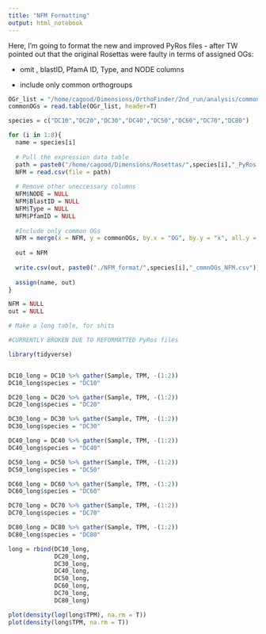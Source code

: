 ```yaml
---
title: "NFM Formatting"
output: html_notebook
---
```


Here, I'm going to format the new and improved PyRos files - after TW pointed out that the original Rosettas were faulty in terms of assigned OGs:

- omit , blastID, PfamA ID, Type, and NODE columns

- include only common orthogroups


```r
OGr_list = "/home/cagood/Dimensions/OrthoFinder/2nd_run/analysis/commonOGs.txt"
commonOGs = read.table(OGr_list, header=T)

species = c("DC10","DC20","DC30","DC40","DC50","DC60","DC70","DC80")

for (i in 1:8){
  name = species[i]
  
  # Pull the expression data table
  path = paste0("/home/cagood/Dimensions/Rosettas/",species[i],"_PyRos.csv")
  NFM = read.csv(file = path)
  
  # Remove other uneccessary columns
  NFM$NODE = NULL
  NFM$BlastID = NULL
  NFM$Type = NULL
  NFM$PfamID = NULL
  
  #Include only common OGs
  NFM = merge(x = NFM, y = commonOGs, by.x = "OG", by.y = "x", all.y = T)
  
  out = NFM
  
  write.csv(out, paste0("./NFM_format/",species[i],"_cmmnOGs_NFM.csv"))
  
  assign(name, out)
}

NFM = NULL
out = NULL
```

```r
# Make a long table, for shits

#CURRENTLY BROKEN DUE TO REFORMATTED PyRos files

library(tidyverse)


DC10_long = DC10 %>% gather(Sample, TPM, -(1:2))
DC10_long$species = "DC10"

DC20_long = DC20 %>% gather(Sample, TPM, -(1:2))
DC20_long$species = "DC20"

DC30_long = DC30 %>% gather(Sample, TPM, -(1:2))
DC30_long$species = "DC30"

DC40_long = DC40 %>% gather(Sample, TPM, -(1:2))
DC40_long$species = "DC40"

DC50_long = DC50 %>% gather(Sample, TPM, -(1:2))
DC50_long$species = "DC50"

DC60_long = DC60 %>% gather(Sample, TPM, -(1:2))
DC60_long$species = "DC60"

DC70_long = DC70 %>% gather(Sample, TPM, -(1:2))
DC70_long$species = "DC70"

DC80_long = DC80 %>% gather(Sample, TPM, -(1:2))
DC80_long$species = "DC80"

long = rbind(DC10_long, 
             DC20_long, 
             DC30_long,
             DC40_long,
             DC50_long,
             DC60_long,
             DC70_long,
             DC80_long)

plot(density(log(long$TPM), na.rm = T))
plot(density(long$TPM, na.rm = T))
```
